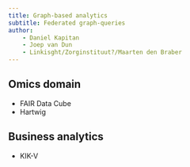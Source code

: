 ```yaml
---
title: Graph-based analytics
subtitle: Federated graph-queries
author:
    - Daniel Kapitan
    - Joep van Dun
    - Linkisght/Zorginstituut?/Maarten den Braber
---
```


## Omics domain

- FAIR Data Cube
- Hartwig

## Business analytics

- KIK-V